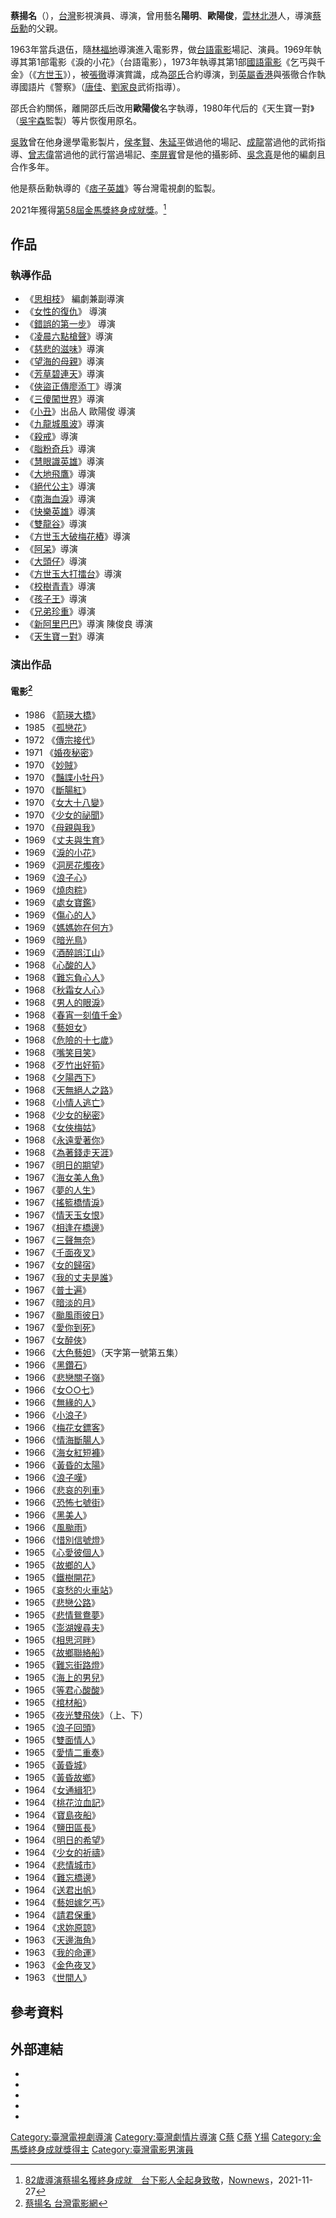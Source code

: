 {{BLPsources|time=2021-02-18T01:06:25+00:00}}
{{藝人
| 姓名 = 蔡揚名
| 類型 = 導演
| 圖片 = 
| 圖片簡介 = 
| 其他藝名 = 陽明、歐陽俊
| 羅馬拼音 = Tsai Yang Ming
| 英文名 = 
| 綽號 = 
| 出生日期 = {{birth_year_and _age|1939}}
| 逝世 = 
| 出生地點 = {{TWN-JPN}}[[臺南州|臺南州]][[北港郡|北港郡]][[北港街|北港街]]
| 國籍 = {{ROC}}
| 配偶 = 宋淑齡（仲情）
| 兒女 = 2子1女，包括：{{ubl|[[蔡岳勳|蔡岳勳]]|[[蔡宓潔|蔡宓潔]]}}
| 教育程度 = 台北[[德育高職|德育高職]]畢業
| 職業 = [[導演|導演]]、[[監製|監製]]、[[演員|演員]]
| 出道日期 = 1963年
| 活躍年代 = 1960年代至今
| 唱片公司 = 
| 經紀公司 = 
| imdb = 0874641
| 網站 = 
| goldenhorseawards = '''終身成就獎'''<br />2021年
}}
'''蔡揚名'''（{{bd|1939年||||catIdx=C蔡}}），[[台灣|台灣]]影視演員、導演，曾用藝名'''陽明'''、'''歐陽俊'''，[[雲林縣|雲林]][[北港鎮_(臺灣)|北港]]人，導演[[蔡岳勳|蔡岳勳]]的父親。

1963年當兵退伍，隨[[林福地|林福地]]導演進入電影界，做[[台語電影|台語電影]]場記、演員。1969年執導其第1部電影《淚的小花》（台語電影），1973年執導其第1部[[國語電影|國語電影]]《乞丐與千金》（《[[方世玉|方世玉]]》），被[[張徹|張徹]]導演賞識，成為[[邵氏|邵氏]]合約導演，到[[英屬香港|英屬香港]]與張徹合作執導國語片《警察》（[[唐佳|唐佳]]、[[劉家良|劉家良]]武術指導）。

邵氏合約關係，離開邵氏后改用'''歐陽俊'''名字執導，1980年代后的《天生寶一對》（[[吳宇森|吳宇森]]監製）等片恢復用原名。

[[吳敦|吳敦]]曾在他身邊學電影製片，[[侯孝賢|侯孝賢]]、[[朱延平|朱延平]]做過他的場記、[[成龍|成龍]]當過他的武術指導、[[曾志偉|曾志偉]]當過他的武行當過場記、[[李屏賓|李屏賓]]曾是他的攝影師、[[吳念真|吳念真]]是他的編劇且合作多年。

他是蔡岳勳執導的《[[痞子英雄|痞子英雄]]》等台灣電視劇的監製。

2021年獲得[[第58屆金馬獎|第58屆金馬獎]][[金馬獎終身成就獎|終身成就獎]]。<ref>[https://www.nownews.com/news/5456349 82歲導演蔡揚名獲終身成就　台下影人全起身致敬]，[[Nownews|Nownews]]，2021-11-27</ref>

==作品==
===執導作品===
*《[[思相枝|思相枝]]》 編劇兼副導演
*《[[女性的復仇|女性的復仇]]》 導演
*《[[錯誤的第一步|錯誤的第一步]]》 導演
*《[[凌晨六點槍聲|凌晨六點槍聲]]》導演
*《[[慈悲的滋味|慈悲的滋味]]》導演
*《[[望海的母親|望海的母親]]》導演
*《[[芳草碧連天_(電影)|芳草碧連天]]》導演
*《[[俠盜正傳廖添丁|俠盜正傳廖添丁]]》導演
*《[[三傻闖世界|三傻闖世界]]》導演
*《[[小丑|小丑]]》出品人 歐陽俊 導演 
*《[[九龍城風波|九龍城風波]]》導演
*《[[殺戒|殺戒]]》導演
*《[[脂粉奇兵|脂粉奇兵]]》導演
*《[[慧眼識英雄|慧眼識英雄]]》導演
*《[[大地飛鷹|大地飛鷹]]》導演
*《[[絕代公主|絕代公主]]》導演
*《[[南海血淚|南海血淚]]》導演
*《[[快樂英雄|快樂英雄]]》導演
*《[[雙龍谷|雙龍谷]]》導演
*《[[方世玉大破梅花樁|方世玉大破梅花樁]]》導演
*《[[阿呆_(電影)|阿呆]]》導演
*《[[大頭仔|大頭仔]]》導演
*《[[方世玉大打擂台|方世玉大打擂台]]》導演
*《[[校樹青青|校樹青青]]》導演
*《[[孩子王|孩子王]]》導演
*《[[兄弟珍重|兄弟珍重]]》導演
*《[[新阿里巴巴|新阿里巴巴]]》導演 陳俊良 導演
*《[[天生寶ㄧ對|天生寶ㄧ對]]》導演

===演出作品===
====電影<ref>[https://taiwancinema.bamid.gov.tw/Staff/StaffContent/?ContentUrl=32876 蔡揚名 台灣電影網]</ref>====
*1986 《[[箭瑛大橋|箭瑛大橋]]》
*1985 《[[孤戀花|孤戀花]]》
*1972 《[[傳宗接代|傳宗接代]]》
*1971 《[[婚夜秘密|婚夜秘密]]》
*1970 《[[妙賊|妙賊]]》
*1970 《[[豔諜小牡丹|豔諜小牡丹]]》
*1970 《[[斷腸紅|斷腸紅]]》
*1970 《[[女大十八變|女大十八變]]》
*1970 《[[少女的祕聞|少女的祕聞]]》
*1970 《[[母親與我|母親與我]]》
*1969 《[[丈夫與生育|丈夫與生育]]》
*1969 《[[淚的小花|淚的小花]]》
*1969 《[[洞房花燭夜|洞房花燭夜]]》
*1969 《[[浪子心|浪子心]]》
*1969 《[[燒肉粽_(台語電影)|燒肉粽]]》
*1969 《[[處女寶鑑|處女寶鑑]]》
*1969 《[[傷心的人|傷心的人]]》
*1969 《[[媽媽妳在何方|媽媽妳在何方]]》
*1969 《[[暗光鳥|暗光鳥]]》
*1969 《[[酒醉誤江山|酒醉誤江山]]》
*1968 《[[心酸的人|心酸的人]]》
*1968 《[[難忘負心人|難忘負心人]]》
*1968 《[[秋霜女人心|秋霜女人心]]》
*1968 《[[男人的眼淚|男人的眼淚]]》
*1968 《[[春宵一刻值千金|春宵一刻值千金]]》
*1968 《[[藝妲女|藝妲女]]》
*1968 《[[危險的十七歲|危險的十七歲]]》
*1968 《[[嘴笑目笑|嘴笑目笑]]》
*1968 《[[歹竹出好筍|歹竹出好筍]]》
*1968 《[[夕陽西下|夕陽西下]]》
*1968 《[[天無絕人之路|天無絕人之路]]》
*1968 《[[小情人逃亡|小情人逃亡]]》
*1968 《[[少女的秘密|少女的秘密]]》
*1968 《[[女俠梅姑|女俠梅姑]]》
*1968 《[[永遠愛著你|永遠愛著你]]》
*1968 《[[為著錢走天涯|為著錢走天涯]]》
*1967 《[[明日的期望|明日的期望]]》
*1967 《[[海女美人魚|海女美人魚]]》
*1967 《[[夢的人生|夢的人生]]》
*1967 《[[搖籃橋情淚|搖籃橋情淚]]》
*1967 《[[情天玉女恨|情天玉女恨]]》
*1967 《[[相逢在橋邊|相逢在橋邊]]》
*1967 《[[三聲無奈|三聲無奈]]》
*1967 《[[千面夜叉|千面夜叉]]》
*1967 《[[女的歸宿|女的歸宿]]》
*1967 《[[我的丈夫是誰|我的丈夫是誰]]》
*1967 《[[普士遍|普士遍]]》
*1967 《[[暗淡的月|暗淡的月]]》
*1967 《[[颱風雨彼日|颱風雨彼日]]》
*1967 《[[愛你到死|愛你到死]]》
*1967 《[[女醉俠|女醉俠]]》
*1966 《[[大色藝妲|大色藝妲]]》（天字第一號第五集）
*1966 《[[黑鑽石|黑鑽石]]》
*1966 《[[悲戀關子嶺|悲戀關子嶺]]》
*1966 《[[女○○七|女○○七]]》
*1966 《[[無緣的人|無緣的人]]》
*1966 《[[小浪子|小浪子]]》
*1966 《[[梅花女鏢客|梅花女鏢客]]》
*1966 《[[情海斷腸人|情海斷腸人]]》
*1966 《[[海女紅短褲|海女紅短褲]]》
*1966 《[[黃昏的太陽|黃昏的太陽]]》
*1966 《[[浪子嘆|浪子嘆]]》
*1966 《[[悲哀的列車|悲哀的列車]]》
*1966 《[[恐怖七號街|恐怖七號街]]》
*1966 《[[黑美人|黑美人]]》
*1966 《[[風颱雨|風颱雨]]》
*1966 《[[惜別信號燈|惜別信號燈]]》
*1965 《[[心愛彼個人|心愛彼個人]]》
*1965 《[[故鄉的人|故鄉的人]]》
*1965 《[[鐵樹開花|鐵樹開花]]》
*1965 《[[哀愁的火車站|哀愁的火車站]]》
*1965 《[[悲戀公路|悲戀公路]]》
*1965 《[[悲情鴛鴦夢|悲情鴛鴦夢]]》
*1965 《[[澎湖嫂尋夫|澎湖嫂尋夫]]》
*1965 《[[相思河畔|相思河畔]]》
*1965 《[[故鄉聯絡船|故鄉聯絡船]]》
*1965 《[[難忘街路燈|難忘街路燈]]》
*1965 《[[海上的男兒|海上的男兒]]》
*1965 《[[等君心酸酸|等君心酸酸]]》
*1965 《[[棺材船|棺材船]]》
*1965 《[[夜光雙飛俠|夜光雙飛俠]]》（上、下）
*1965 《[[浪子回頭|浪子回頭]]》
*1965 《[[雙面情人|雙面情人]]》
*1965 《[[愛情二重奏|愛情二重奏]]》
*1965 《[[黃昏城|黃昏城]]》
*1965 《[[黃昏故鄉|黃昏故鄉]]》
*1964 《[[女通緝犯|女通緝犯]]》
*1964 《[[桃花泣血記|桃花泣血記]]》
*1964 《[[寶島夜船|寶島夜船]]》
*1964 《[[鹽田區長|鹽田區長]]》
*1964 《[[明日的希望|明日的希望]]》
*1964 《[[少女的祈禱|少女的祈禱]]》
*1964 《[[悲情城市|悲情城市]]》
*1964 《[[難忘橋邊|難忘橋邊]]》
*1964 《[[送君出帆|送君出帆]]》
*1964 《[[藝妲嫁乞丐|藝妲嫁乞丐]]》
*1964 《[[請君保重|請君保重]]》
*1964 《[[求妳原諒|求妳原諒]]》
*1963 《[[天邊海角|天邊海角]]》
*1963 《[[我的命運|我的命運]]》
*1963 《[[金色夜叉|金色夜叉]]》
*1963 《[[世間人|世間人]]》

==參考資料==
{{reflist|2}}

==外部連結==
*{{imdb|0041229}}
*{{hkmdb name|4101}}
*{{douban people}}
*{{Mtime people|1099719}}
*{{Taiwancinema people|32876}}

{{金馬獎終身成就獎}}
[[Category:臺灣電視劇導演|Category:臺灣電視劇導演]]
[[Category:臺灣劇情片導演|Category:臺灣劇情片導演]]
[[Category:台灣電視製作人|C蔡]]
[[Category:北港鎮人_(臺灣)|C蔡]]
[[Category:蔡姓|Y揚]]
[[Category:金馬獎終身成就獎得主|Category:金馬獎終身成就獎得主]]
[[Category:臺灣電影男演員|Category:臺灣電影男演員]]